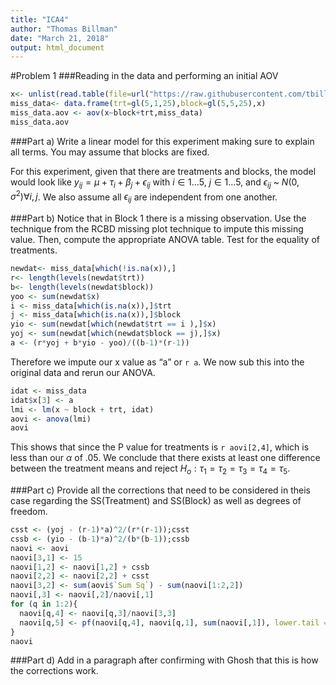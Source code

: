 ```yaml
---
title: "ICA4"
author: "Thomas Billman"
date: "March 21, 2018"
output: html_document
---
```

#Problem 1
###Reading in the data and performing an initial AOV
```r
x<- unlist(read.table(file=url("https://raw.githubusercontent.com/tbillman/Ghosh-511/master/Data/fertilizer.txt"), header = F))
miss_data<- data.frame(trt=gl(5,1,25),block=gl(5,5,25),x)
miss_data.aov <- aov(x~block+trt,miss_data)
miss_data.aov
```
###Part a) Write a linear model for this experiment making sure to explain all terms. You may assume that blocks are fixed.

For this experiment, given that there are treatments and blocks, the model would look like $y_{ij} = \mu + \tau_i + \beta_j + \epsilon_{ij}$ with $i \in 1...5$,
$j \in 1...5$, and $\epsilon_{ij}$ ~ $N(0,\sigma^2) \forall i,j$. We also assume all $\epsilon_{ij}$ are independent from one another.  

###Part b) Notice that in Block 1 there is a missing observation. Use the technique from the RCBD missing plot technique to impute this missing value. Then, compute the appropriate ANOVA table. Test for the equality of treatments. 

```r
newdat<- miss_data[which(!is.na(x)),]
r<- length(levels(newdat$trt))
b<- length(levels(newdat$block))
yoo <- sum(newdat$x)
i <- miss_data[which(is.na(x)),]$trt
j <- miss_data[which(is.na(x)),]$block
yio <- sum(newdat[which(newdat$trt == i ),]$x)
yoj <- sum(newdat[which(newdat$block == j),]$x)
a <- (r*yoj + b*yio - yoo)/((b-1)*(r-1))
```
Therefore we impute our x value as "a" or `r a`. We now sub this into the original data and rerun our ANOVA.
```r
idat <- miss_data
idat$x[3] <- a
lmi <- lm(x ~ block + trt, idat)
aovi <- anova(lmi)
aovi
```
This shows that since the P value for treatments is `r aovi[2,4]`, which is less than our $\alpha$ of .05. We conclude that there exists at least one difference between the treatment means and reject $H_o: \tau_1 = \tau_2 = \tau_3 = \tau_4 = \tau_5$.

###Part c) Provide all the corrections that need to be considered in theis case regarding the SS(Treatment) and SS(Block) as well as degrees of freedom. 

```r
csst <- (yoj - (r-1)*a)^2/(r*(r-1));csst
cssb <- (yio - (b-1)*a)^2/(b*(b-1));cssb
naovi <- aovi
naovi[3,1] <- 15
naovi[1,2] <- naovi[1,2] + cssb
naovi[2,2] <- naovi[2,2] + csst
naovi[3,2] <- sum(aovi$`Sum Sq`) - sum(naovi[1:2,2])
naovi[,3] <- naovi[,2]/naovi[,1]
for (q in 1:2){
  naovi[q,4] <- naovi[q,3]/naovi[3,3]
  naovi[q,5] <- pf(naovi[q,4], naovi[q,1], sum(naovi[,1]), lower.tail = F)
}
naovi
```

###Part d)
Add in a paragraph after confirming with Ghosh that this is how the corrections work.

